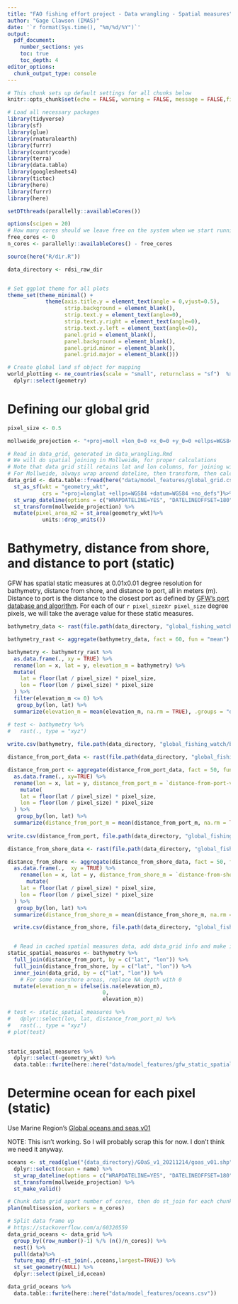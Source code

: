 ```yaml
---
title: "FAO fishing effort project - Data wrangling - Spatial measures"
author: "Gage Clawson (IMAS)"
date: '`r format(Sys.time(), "%m/%d/%Y")`'
output: 
  pdf_document: 
    number_sections: yes
    toc: true
    toc_depth: 4
editor_options: 
  chunk_output_type: console
---
```


```r
# This chunk sets up default settings for all chunks below
knitr::opts_chunk$set(echo = FALSE, warning = FALSE, message = FALSE,fig.width = 7.5,fig.height = 5,dev = 'png',dpi=300)
```

```r
# Load all necessary packages
library(tidyverse)
library(sf)
library(glue)
library(rnaturalearth)
library(furrr)
library(countrycode)
library(terra)
library(data.table)
library(googlesheets4)
library(tictoc)
library(here)
library(furrr)
library(here)

setDTthreads(parallelly::availableCores())

options(scipen = 20)
# How many cores should we leave free on the system when we start running things in parallel?
free_cores <- 0
n_cores <- parallelly::availableCores() - free_cores

source(here("R/dir.R"))

data_directory <- rdsi_raw_dir


# Set ggplot theme for all plots
theme_set(theme_minimal() +
            theme(axis.title.y = element_text(angle = 0,vjust=0.5),
                  strip.background = element_blank(),
                  strip.text.y = element_text(angle=0),
                  strip.text.y.right = element_text(angle=0),
                  strip.text.y.left = element_text(angle=0),
                  panel.grid = element_blank(),
                  panel.background = element_blank(),
                  panel.grid.minor = element_blank(),
                  panel.grid.major = element_blank()))

# Create global land sf object for mapping
world_plotting <- ne_countries(scale = "small", returnclass = "sf")  %>%
  dplyr::select(geometry)

```

# Defining our global grid

```r
pixel_size <- 0.5

mollweide_projection <- "+proj=moll +lon_0=0 +x_0=0 +y_0=0 +ellps=WGS84 +units=m +no_defs"

# Read in data_grid, generated in data_wrangling.Rmd
# We will do spatial joining in Mollweide, for proper calculations
# Note that data grid still retains lat and lon columns, for joining with non-spatial tibbles
# For Mollweide, always wrap around dateline, then transform, then calculate areas at end
data_grid <- data.table::fread(here("data/model_features/global_grid.csv"))%>%
  st_as_sf(wkt = "geometry_wkt",
           crs = "+proj=longlat +ellps=WGS84 +datum=WGS84 +no_defs")%>% 
  st_wrap_dateline(options = c("WRAPDATELINE=YES", "DATELINEOFFSET=180"), quiet = TRUE) %>% 
  st_transform(mollweide_projection) %>%
  mutate(pixel_area_m2 = st_area(geometry_wkt)%>%
           units::drop_units()) 
```

# Bathymetry, distance from shore, and distance to port (static)

GFW has spatial static measures at 0.01x0.01 degree resolution for bathymetry, distance from shore, and distance to port, all in meters (m). Distance to port is the distance to the closest port as defined by [GFW's port database and algorithm](https://globalfishingwatch.org/datasets-and-code-anchorages/). For each of our `r pixel_size`x`r pixel_size` degree pixels, we will take the average value for these static measures.

```r

bathymetry_data <- rast(file.path(data_directory, "global_fishing_watch/bathymetry/bathymetry.tif")) 

bathymetry_rast <- aggregate(bathymetry_data, fact = 60, fun = "mean")

bathymetry <- bathymetry_rast %>%
  as.data.frame(., xy = TRUE) %>% 
  rename(lon = x, lat = y, elevation_m = bathymetry) %>%
  mutate(
    lat = floor(lat / pixel_size) * pixel_size,
    lon = floor(lon / pixel_size) * pixel_size
  ) %>%
  filter(elevation_m <= 0) %>%
   group_by(lon, lat) %>%
  summarize(elevation_m = mean(elevation_m, na.rm = TRUE), .groups = "drop")

# test <- bathymetry %>%
#   rast(., type = "xyz")
  
write.csv(bathymetry, file.path(data_directory, "global_fishing_watch/bathymetry/bathymetry_0.5.csv"), row.names = FALSE)

distance_from_port_data <- rast(file.path(data_directory, "global_fishing_watch/distance_from_port/distance-from-port-v1.tiff")) 

distance_from_port <- aggregate(distance_from_port_data, fact = 50, fun = "mean") %>%
  as.data.frame(., xy=TRUE) %>%
  rename(lon = x, lat = y, distance_from_port_m = `distance-from-port-v1`) %>%
    mutate(
    lat = floor(lat / pixel_size) * pixel_size,
    lon = floor(lon / pixel_size) * pixel_size
  ) %>%
   group_by(lon, lat) %>%
  summarize(distance_from_port_m = mean(distance_from_port_m, na.rm = TRUE), .groups = "drop")
  
write.csv(distance_from_port, file.path(data_directory, "global_fishing_watch/distance_from_port/distance_from_port_0.5.csv"), row.names = FALSE)

distance_from_shore_data <- rast(file.path(data_directory, "global_fishing_watch/distance_from_shore/distance-from-shore.tif")) 

distance_from_shore <- aggregate(distance_from_shore_data, fact = 50, fun = "mean") %>%
  as.data.frame(.,  xy = TRUE) %>%
    rename(lon = x, lat = y, distance_from_shore_m = `distance-from-shore`) %>%
      mutate(
    lat = floor(lat / pixel_size) * pixel_size,
    lon = floor(lon / pixel_size) * pixel_size
  ) %>%
   group_by(lon, lat) %>%
  summarize(distance_from_shore_m = mean(distance_from_shore_m, na.rm = TRUE), .groups = "drop")

  write.csv(distance_from_shore, file.path(data_directory, "global_fishing_watch/distance_from_shore/distance_from_shore_0.5.csv"), row.names = FALSE)


  # Read in cached spatial measures data, add data_grid info and make into sf
static_spatial_measures <- bathymetry %>%
  full_join(distance_from_port, by = c("lat", "lon")) %>%
  full_join(distance_from_shore, by = c("lat", "lon")) %>% 
  inner_join(data_grid, by = c("lat", "lon")) %>% 
    # For some nearshore areas, replace NA depth with 0
  mutate(elevation_m = ifelse(is.na(elevation_m),
                              0,
                              elevation_m))

# test <- static_spatial_measures %>%
#   dplyr::select(lon, lat, distance_from_port_m) %>%
#   rast(., type = "xyz")
# plot(test)
  

static_spatial_measures %>%
  dplyr::select(-geometry_wkt) %>%
  data.table::fwrite(here::here("data/model_features/gfw_static_spatial_measures.csv"))

```

# Determine ocean for each pixel (static)

Use Marine Region's [Global oceans and seas v01](https://www.marineregions.org/downloads.php)

NOTE: This isn't working. So I will probably scrap this for now. I don't think we need it anyway. 

```r
oceans <- st_read(glue("{data_directory}/GOaS_v1_20211214/goas_v01.shp")) %>%
  dplyr::select(ocean = name) %>% 
  st_wrap_dateline(options = c("WRAPDATELINE=YES", "DATELINEOFFSET=180"), quiet = TRUE) %>% 
  st_transform(mollweide_projection) %>%
  st_make_valid() 

# Chunk data grid apart number of cores, then do st_join for each chunk in parallel
plan(multisession, workers = n_cores)

# Split data frame up
# https://stackoverflow.com/a/60320559
data_grid_oceans <- data_grid %>% 
  group_by((row_number()-1) %/% (n()/n_cores)) %>%
  nest() %>% 
  pull(data)%>%
  future_map_dfr(~st_join(.,oceans,largest=TRUE)) %>%
  st_set_geometry(NULL) %>%
  dplyr::select(pixel_id,ocean)

data_grid_oceans %>%
  data.table::fwrite(here::here("data/model_features/oceans.csv"))

```


